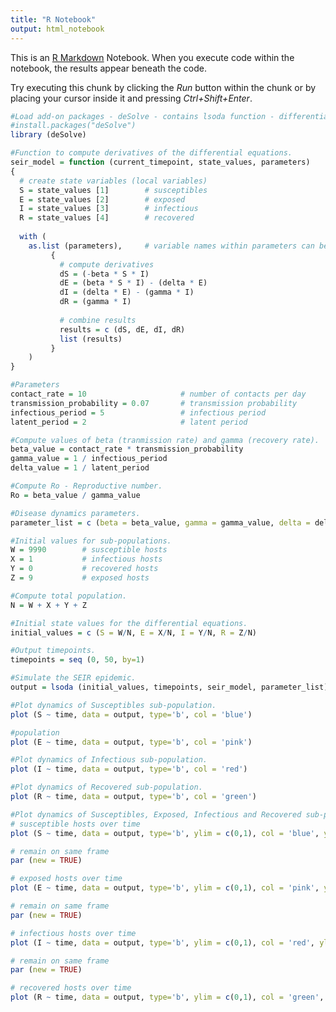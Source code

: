 ```yaml
---
title: "R Notebook"
output: html_notebook
---
```


This is an [R Markdown](http://rmarkdown.rstudio.com) Notebook. When you execute code within the notebook, the results appear beneath the code. 

Try executing this chunk by clicking the *Run* button within the chunk or by placing your cursor inside it and pressing *Ctrl+Shift+Enter*. 

```r
#Load add-on packages - deSolve - contains lsoda function - differential equation solver.
#install.packages("deSolve")
library (deSolve) 
```

```r
#Function to compute derivatives of the differential equations.
seir_model = function (current_timepoint, state_values, parameters)
{
  # create state variables (local variables)
  S = state_values [1]        # susceptibles
  E = state_values [2]        # exposed
  I = state_values [3]        # infectious
  R = state_values [4]        # recovered
  
  with ( 
    as.list (parameters),     # variable names within parameters can be used 
         {
           # compute derivatives
           dS = (-beta * S * I)
           dE = (beta * S * I) - (delta * E)
           dI = (delta * E) - (gamma * I)
           dR = (gamma * I)
           
           # combine results
           results = c (dS, dE, dI, dR)
           list (results)
         }
    )
}
```

```r
#Parameters
contact_rate = 10                     # number of contacts per day
transmission_probability = 0.07       # transmission probability
infectious_period = 5                 # infectious period
latent_period = 2                     # latent period
```

```r
#Compute values of beta (tranmission rate) and gamma (recovery rate).
beta_value = contact_rate * transmission_probability
gamma_value = 1 / infectious_period
delta_value = 1 / latent_period
```

```r
#Compute Ro - Reproductive number.
Ro = beta_value / gamma_value
```

```r
#Disease dynamics parameters.
parameter_list = c (beta = beta_value, gamma = gamma_value, delta = delta_value)
```

```r
#Initial values for sub-populations.
W = 9990        # susceptible hosts
X = 1           # infectious hosts
Y = 0           # recovered hosts
Z = 9           # exposed hosts
```

```r
#Compute total population.
N = W + X + Y + Z
```

```r
#Initial state values for the differential equations.
initial_values = c (S = W/N, E = X/N, I = Y/N, R = Z/N)
```

```r
#Output timepoints.
timepoints = seq (0, 50, by=1)
```

```r
#Simulate the SEIR epidemic.
output = lsoda (initial_values, timepoints, seir_model, parameter_list)
```

```r
#Plot dynamics of Susceptibles sub-population.
plot (S ~ time, data = output, type='b', col = 'blue')   
```
```r
#population
plot (E ~ time, data = output, type='b', col = 'pink')  
```

```r
#Plot dynamics of Infectious sub-population.
plot (I ~ time, data = output, type='b', col = 'red') 
```
```r
#Plot dynamics of Recovered sub-population.
plot (R ~ time, data = output, type='b', col = 'green')  
```
```r
#Plot dynamics of Susceptibles, Exposed, Infectious and Recovered sub-populations in the same plot.
# susceptible hosts over time
plot (S ~ time, data = output, type='b', ylim = c(0,1), col = 'blue', ylab = 'S, E, I, R', main = 'SEIR epidemic') 

# remain on same frame
par (new = TRUE)    

# exposed hosts over time
plot (E ~ time, data = output, type='b', ylim = c(0,1), col = 'pink', ylab = '', axes = FALSE)

# remain on same frame
par (new = TRUE) 

# infectious hosts over time
plot (I ~ time, data = output, type='b', ylim = c(0,1), col = 'red', ylab = '', axes = FALSE) 

# remain on same frame
par (new = TRUE)  

# recovered hosts over time
plot (R ~ time, data = output, type='b', ylim = c(0,1), col = 'green', ylab = '', axes = FALSE)
```


















